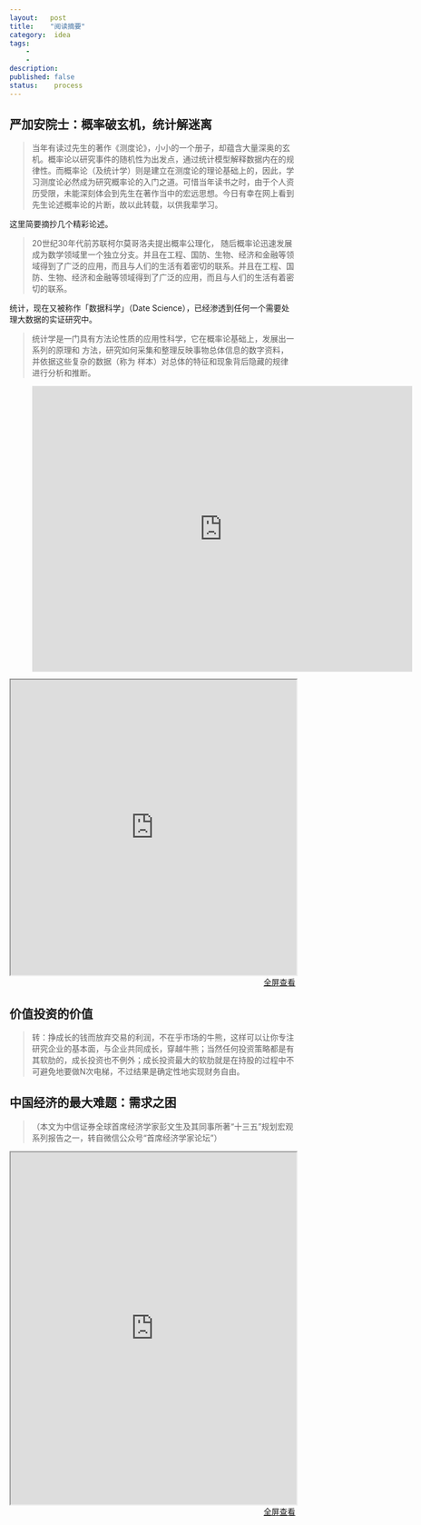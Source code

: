 ```yaml
---
layout:   post
title:    "阅读摘要"
category:  idea
tags:     
    -  
    -   
description: 
published: false
status:    process
---
```


## 严加安院士：概率破玄机，统计解迷离

> 当年有读过先生的著作《测度论》，小小的一个册子，却蕴含大量深奥的玄机。概率论以研究事件的随机性为出发点，通过统计模型解释数据内在的规律性。而概率论（及统计学）则是建立在测度论的理论基础上的，因此，学习测度论必然成为研究概率论的入门之道。可惜当年读书之时，由于个人资历受限，未能深刻体会到先生在著作当中的宏远思想。今日有幸在网上看到先生论述概率论的片断，故以此转载，以供我辈学习。

这里简要摘抄几个精彩论述。

> 20世纪30年代前苏联柯尔莫哥洛夫提出概率公理化， 随后概率论迅速发展成为数学领域里一个独立分支。并且在工程、国防、生物、经济和金融等领域得到了广泛的应用，而且与人们的生活有着密切的联系。并且在工程、国防、生物、经济和金融等领域得到了广泛的应用，而且与人们的生活有着密切的联系。

统计，现在又被称作「数据科学」（Date Science），已经渗透到任何一个需要处理大数据的实证研究中。

> 统计学是一门具有方法论性质的应用性科学，它在概率论基础上，发展出一系列的原理和 方法，研究如何采集和整理反映事物总体信息的数字资料，并依据这些复杂的数据（称为 样本）对总体的特征和现象背后隐藏的规律进行分析和推断。

<section style="border: 0px; margin-left: 8%; margin-right: 10%; margin-top: 0px; margin-bottom: 0px; clear: both; font-size: 87.5%; font-family: inherit; text-align: center; text-decoration: inherit; color: inherit; padding: 0px; " class="tn-Powered-by-XIUMI"><section class="tn-Powered-by-XIUMI" style=""><p><iframe class="video_iframe" style="z-index: 1; width: 670px !important; height: 502.5px !important; overflow: hidden; border-width: 0px;" height="502.5" width="670" frameborder="0" data-src="http://v.qq.com/iframe/player.html?vid=n0160f3xnul&amp;width=500&amp;height=375&amp;auto=0" allowfullscreen="" src="http://v.qq.com/iframe/player.html?vid=n0160f3xnul&amp;width=670&amp;height=502.5&amp;auto=0" scrolling="no"></iframe><br></p></section><section style="width: 0px; height: 0px; clear: both;"></section></section>


<iframe src="http://mp.weixin.qq.com/s?__biz=MzAwMzU4MjQxNg==&mid=209124230&idx=1&sn=fb1f606cba6fff280941d7c8d0957ef3#rd" 
style="width:100%; height:520px;">
</iframe>

<p style="margin-top: 0px; text-align:right;">
<a target="_blank" 
href="http://mp.weixin.qq.com/s?__biz=MzAwMzU4MjQxNg==&mid=209124230&idx=1&sn=fb1f606cba6fff280941d7c8d0957ef3#rd">
  全屏查看
</a>
</p>

## 价值投资的价值

> 转：挣成长的钱而放弃交易的利润，不在乎市场的牛熊，这样可以让你专注研究企业的基本面，与企业共同成长，穿越牛熊；当然任何投资策略都是有其软肋的，成长投资也不例外；成长投资最大的软肋就是在持股的过程中不可避免地要做N次电梯，不过结果是确定性地实现财务自由。

## 中国经济的最大难题：需求之困

> （本文为中信证券全球首席经济学家彭文生及其同事所著“十三五”规划宏观系列报告之一，转自微信公众号“首席经济学家论坛”）


<iframe src="http://wallstreetcn.com/node/221378" 
style="width:100%; height:620px;">
</iframe>

<p style="margin-top: 0px; text-align:right;">
<a target="_blank" 
href="http://wallstreetcn.com/node/221378">
  全屏查看
</a>
</p>


